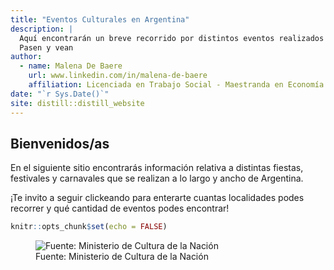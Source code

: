 ```yaml
---
title: "Eventos Culturales en Argentina"
description: |
  Aquí encontrarán un breve recorrido por distintos eventos realizados en el pais. 
  Pasen y vean 
author:
  - name: Malena De Baere 
    url: www.linkedin.com/in/malena-de-baere
    affiliation: Licenciada en Trabajo Social - Maestranda en Economía Urbana 
date: "`r Sys.Date()`"
site: distill::distill_website
---
```


## Bienvenidos/as

En el siguiente sitio encontrarás información relativa a distintas fiestas, festivales y carnavales que se realizan a lo largo y ancho de Argentina. 

¡Te invito a seguir clickeando para enterarte cuantas localidades podes recorrer y qué cantidad de eventos podes encontrar!

```r
knitr::opts_chunk$set(echo = FALSE)
```

![Fuente: Ministerio de Cultura de la Nación](https://www.cultura.gob.ar/media/uploads/30946602965_52f7a0fb47_o.jpg)
